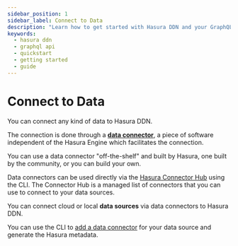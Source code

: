 ```yaml
---
sidebar_position: 1
sidebar_label: Connect to Data
description: "Learn how to get started with Hasura DDN and your GraphQL API."
keywords:
  - hasura ddn
  - graphql api
  - quickstart
  - getting started
  - guide
---
```


# Connect to Data

You can connect any kind of data to Hasura DDN.

The connection is done through a [**data connector**](/connectors/overview.mdx), a piece of software independent of the
Hasura Engine which facilitates the connection.

You can use a data connector "off-the-shelf" and built by Hasura, one built by the community, or you can build your own.

Data connectors can be used directly via the [Hasura Connector Hub](https://hasura.io/connectors/#connectors-list) using
the CLI. The Connector Hub is a managed list of connectors that you can use to connect to your data sources.

You can connect cloud or local **data sources** via data connectors to Hasura DDN.

You can use the CLI to [add a data connector](/getting-started/connect-to-data/01-connect-a-source.mdx) for your data
source and generate the Hasura metadata.
